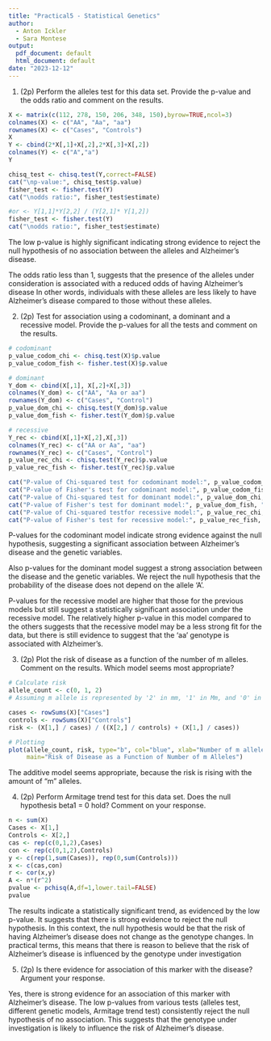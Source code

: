 ---
title: "Practical5 - Statistical Genetics"
author: 
  - Anton Ickler
  - Sara Montese
output:
  pdf_document: default
  html_document: default
date: "2023-12-12"
---
1. (2p) Perform the alleles test for this data set. Provide the p-value and the odds ratio and comment on the results.

```{r}
X <- matrix(c(112, 278, 150, 206, 348, 150),byrow=TRUE,ncol=3)
colnames(X) <- c("AA", "Aa", "aa")
rownames(X) <- c("Cases", "Controls")
X
Y <- cbind(2*X[,1]+X[,2],2*X[,3]+X[,2])
colnames(Y) <- c("A","a")
Y

chisq_test <- chisq.test(Y,correct=FALSE)
cat("\np-value:", chisq_test$p.value)
fisher_test <- fisher.test(Y)
cat("\nodds ratio:", fisher_test$estimate)
```

```{r}
#or <- Y[1,1]*Y[2,2] / (Y[2,1]* Y[1,2])
fisher_test <- fisher.test(Y)
cat("\nodds ratio:", fisher_test$estimate)
```

The low p-value is highly significant indicating strong evidence to reject the null hypothesis of no association between the alleles and Alzheimer's disease.

The odds ratio less than 1, suggests that the presence of the alleles under consideration is associated with a reduced odds of having Alzheimer's disease
In other words, individuals with these alleles are less likely to have Alzheimer's disease compared to those without these alleles.




2. (2p) Test for association using a codominant, a dominant and a recessive model. Provide the p-values for all the tests and comment on the results.

```{r}
# codominant 
p_value_codom_chi <- chisq.test(X)$p.value
p_value_codom_fish <- fisher.test(X)$p.value

# dominant 
Y_dom <- cbind(X[,1], X[,2]+X[,3])
colnames(Y_dom) <- c("AA", "Aa or aa")
rownames(Y_dom) <- c("Cases", "Control")
p_value_dom_chi <- chisq.test(Y_dom)$p.value
p_value_dom_fish <- fisher.test(Y_dom)$p.value

# recessive 
Y_rec <- cbind(X[,1]+X[,2],X[,3])
colnames(Y_rec) <- c("AA or Aa", "aa")
rownames(Y_rec) <- c("Cases", "Control")
p_value_rec_chi <- chisq.test(Y_rec)$p.value
p_value_rec_fish <- fisher.test(Y_rec)$p.value

cat("P-value of Chi-squared test for codominant model:", p_value_codom_chi, "\n")
cat("P-value of Fisher's test for codominant model:", p_value_codom_fish, "\n\n")
cat("P-value of Chi-squared test for dominant model:", p_value_dom_chi, "\n")
cat("P-value of Fisher's test for dominant model:", p_value_dom_fish, "\n\n")
cat("P-value of Chi-squared testfor recessive model:", p_value_rec_chi, "\n")
cat("P-value of Fisher's test for recessive model:", p_value_rec_fish, "\n")
```


P-values for the codominant model indicate strong evidence against the null hypothesis, suggesting a significant association between Alzheimer's disease and the genetic variables.

Also p-values for the dominant model suggest a strong association between the disease and the genetic variables. We reject the null hypothesis that the probability of
the disease does not depend on the allele 'A'.

P-values for the recessive model are higher that those for the previous models but still suggest a statistically significant association under the recessive model. The relatively higher p-value in this model compared to the others suggests that the recessive model may be a less strong fit for the data, but there is still evidence to suggest that the 'aa' genotype is associated with Alzheimer's.



3. (2p) Plot the risk of disease as a function of the number of m alleles. Comment on the results. Which model seems most appropriate?

```{r}
# Calculate risk
allele_count <- c(0, 1, 2) 
# Assuming m allele is represented by '2' in mm, '1' in Mm, and '0' in MM

cases <- rowSums(X)["Cases"]
controls <- rowSums(X)["Controls"]
risk <- (X[1,] / cases) / ((X[2,] / controls) + (X[1,] / cases))

# Plotting
plot(allele_count, risk, type="b", col="blue", xlab="Number of m alleles", ylab="Risk of Disease",
     main="Risk of Disease as a Function of Number of m Alleles")

```
The additive model seems appropriate, because the risk is rising with the amount of "m" alleles.


4. (2p) Perform Armitage trend test for this data set. Does the null hypothesis beta1 = 0 hold? Comment on your response.

```{r}
n <- sum(X)
Cases <- X[1,]
Controls <- X[2,]
cas <- rep(c(0,1,2),Cases)
con <- rep(c(0,1,2),Controls)
y <- c(rep(1,sum(Cases)), rep(0,sum(Controls)))
x <- c(cas,con)
r <- cor(x,y)
A <- n*(r^2)
pvalue <- pchisq(A,df=1,lower.tail=FALSE)
pvalue

```
The results indicate a statistically significant trend, as evidenced by the low p-value. It suggests that there is strong evidence to reject the null hypothesis.
In this context, the null hypothesis would be that the risk of having Alzheimer's disease does not change as the genotype changes. 
In practical terms, this means that there is reason to believe that the risk of Alzheimer's disease is influenced by the genotype under investigation


5. (2p) Is there evidence for association of this marker with the disease? Argument your response.

Yes, there is strong evidence for an association of this marker with Alzheimer's disease. The low p-values from various tests (alleles test, different genetic models, Armitage trend test) consistently reject the null hypothesis of no association. This suggests that the genotype under investigation is likely to influence the risk of Alzheimer's disease.


